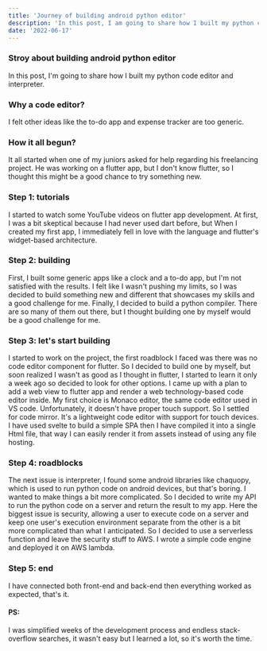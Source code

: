 ```yaml
---
title: 'Journey of building android python editor'
description: 'In this post, I am going to share how I built my python code editor and interpreter with flask and svelte.'
date: '2022-06-17'
---
```


### Stroy about building android python editor

In this post, I'm going to share how I built my python code editor and interpreter.

### Why a code editor?

I felt other ideas like the to-do app and expense tracker are too generic.

### How it all begun?

It all started when one of my juniors asked for help regarding his freelancing project. He was working on a flutter app, but I don't know flutter, so I thought this might be a good chance to try something new.

### Step 1: tutorials

I started to watch some YouTube videos on flutter app development. At first, I was a bit skeptical because I had never used dart before, but When I created my first app, I immediately fell in love with the language and flutter's widget-based architecture.

### Step 2: building

First, I built some generic apps like a clock and a to-do app, but I'm not satisfied with the results. I felt like I wasn't pushing my limits, so I was decided to build something new and different that showcases my skills and a good challenge for me. Finally, I decided to build a python compiler. There are so many of them out there, but I thought building one by myself would be a good challenge for me.

### Step 3: let's start building

I started to work on the project, the first roadblock I faced was there was no code editor component for flutter. So I decided to build one by myself, but soon realized I wasn't as good as I thought in flutter, I started to learn it only a week ago so decided to look for other options. I came up with a plan to add a web view to flutter app and render a web technology-based code editor inside. My first choice is Monaco editor, the same code editor used in VS code. Unfortunately, it doesn't have proper touch support. So I settled for code mirror. It's a lightweight code editor with support for touch devices. I have used svelte to build a simple SPA then I have compiled it into a single Html file, that way I can easily render it from assets instead of using any file hosting.

### Step 4: roadblocks

The next issue is interpreter, I found some android libraries like chaquopy, which is used to run python code on android devices, but that's boring. I wanted to make things a bit more complicated. So I decided to write my API to run the python code on a server and return the result to my app. Here the biggest issue is security, allowing a user to execute code on a server and keep one user's execution environment separate from the other is a bit more complicated than what I anticipated. So I decided to use a serverless function and leave the security stuff to AWS. I wrote a simple code engine and deployed it on AWS lambda.

### Step 5: end

I have connected both front-end and back-end then everything worked as expected, that's it.

#### PS:

I was simplified weeks of the development process and endless stack-overflow searches, it wasn't easy but I learned a lot, so it's worth the time.
